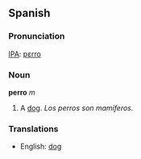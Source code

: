 ==Spanish==
===Pronunciation===
[[IPA]]: [[pɛrro]]

===Noun===
'''perro''' ''m''

#A [[dog]]. ''Los perros son mamíferos.''

===Translations===
*English: [[dog]]
